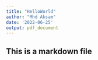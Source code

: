 ```yaml
---
title: "HelloWorld"
author: "Mhd Aksam"
date: '2022-06-25'
output: pdf_document
---
```


## This is a markdown file

